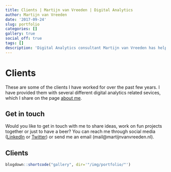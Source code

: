 ```yaml
---
title: Clients | Martijn van Vreeden | Digital Analytics
author: Martijn van Vreeden
date: '2017-09-24'
slug: portfolio
categories: []
gallery: true
social_off: true
tags: []
description: 'Digital Analytics consultant Martijn van Vreeden has helped dozens of companies of all sizes to grow their business, leveraging digital data. Find some of them here.'
---
```


# Clients

These are some of the clients I have worked for over the past few years. I have provided them with several different digital analytics related sevices, which I share on the page [about me](/about-me/).

## Get in touch

Would you like to get in touch with me to share ideas, work on fun projects together or just to have a beer? You can reach me through social media ([LinkedIn](https://www.linkedin.com/in/martijnvanvreeden/) or [Twitter](https://twitter.com/martijnvv)) or send me an email (mail@martijnvanvreeden.nl).

## Clients

```r
blogdown::shortcode("gallery", dir='"/img/portfolio/"')
```